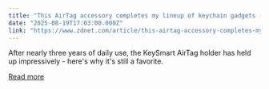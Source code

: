 ```yaml
---
title: "This AirTag accessory completes my lineup of keychain gadgets (and it's very durable)"
date: "2025-08-19T17:03:00.000Z"
link: "https://www.zdnet.com/article/this-airtag-accessory-completes-my-lineup-of-keychain-gadgets-and-its-very-durable/"
---
```


After nearly three years of daily use, the KeySmart AirTag holder has held up impressively - here's why it's still a favorite.

[Read more](https://www.zdnet.com/article/this-airtag-accessory-completes-my-lineup-of-keychain-gadgets-and-its-very-durable/)
